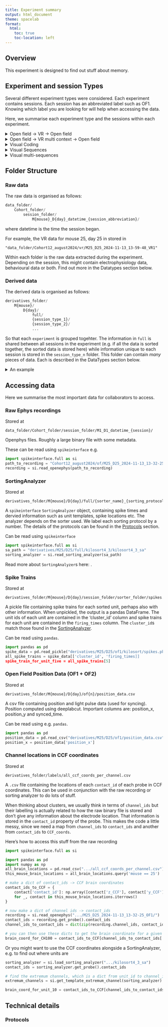 ```yaml
---
title: Experiment summary
output: html_document
theme: spacelab
format:
  html:
    toc: true
    toc-location: left
---
```


## Overview

This experiment is designed to find out stuff about memory. 

## Experiment and session Types

Several different experiment types were considered. Each experiment contains sessions. Each session has an abbreviated label such as OF1. Knowing which label you are looking for will help when accessing the data.

Here, we summarise each experiment type and the sessions within each experiment.

<details>
<summary>Open field -> VR -> Open field</summary>

**OF1**. The mouse explores the open field arena for 20 minutes.

**VR**. The mouse is transferred to a head fixed VR enviroment doing a memory task. Description of memory task. 

**OF2**. The mouse is returned to the open field arena for another 20 minutes of free exploration.
</details>

<details>
<summary>Open field -> VR multi context -> Open field</summary>
</details>

<details>
<summary>Visual Coding</summary>

</details>

<details>
<summary>Visual Sequences</summary>

</details>

<details>
<summary>Visual multi-sequences</summary>

</details>

## Folder Structure

### Raw data

The raw data is organised as follows:

``` python
data_folder/
    Cohort_folder/
        session_folder/
            M{mouse}_D{day}_datetime_{session_abbreviation}/
```

where datetime is the time the session began.

For example, the VR data for mouse 25, day 25 in stored in

```
"data_folder/Cohort12_august2024/vr/M25_D25_2024-11-13_13-59-48_VR1"
```

Within each folder is the raw data extracted during the experiment. Depending on the session, this might contain electrophysiology data, behavioural data or both. Find out more in the Datatypes section below.

### Derived data

The derived data is organised as follows:

``` python
derivatives_folder/
    M{mouse}/
        D{day}/
            full/
            {session_type_1}/
            {session_type_2}/
            ...
```

So that each `experiment` is grouped togehter. The information in `full` is shared between all sessions in the experiment (e.g. if all the data is sorted together, the sorted data is stored here) while information unique to each session is stored in the `session_type_n` folder. This folder can contain *many* pieces of data. Each is described in the DataTypes section below.

<details>
<summary>An example</summary>
On day 25, mouse 25 took part in the OF1->VR->OF2 experiment. Its derivatives folder looks like

```
M25/D25/
    full/
        kilosort4/
            kilosort4_report/
            kilosort4_sa/
        rec_samples.json
    of1/
        dlc/
        Figures/
        kilosort4/
            spikes.pkl
        position_data.csv
        theta_phase.pkl
    vr/
        Figures/
        kilosort4/
            spikes.pkl
        position_data.csv
        theta_phase.pkl
    of2/ 
        dlc/
        Figures/
        kilosort4/
            spikes.pkl
        position_data.csv
        theta_phase.pkl
```

And more! Each of the folders contain more data and outputs. Importantly, the data which depends on the sorting algorithm used are contained in a folder named for that algorithm. E.g. the spikes.pkl file contains the spike times generated by the kilosort4 algorithm so belong to this folder. The data contained here is described in detail in the Datatypes section below.

</details>

## Accessing data

Here we summarise the most important data for collaborators to access.

### Raw Ephys recordings

Stored at
```
data_folder/Cohort_folder/session_folder/M1_D1_datetime_{session}/
```

Openphys files. Roughly a large binary file with some metadata.

These can be read using `spikeinterface` e.g.

``` python
import spikeinterface.full as si
path_to_recording = "Cohort12_august2024/of/M25_D25_2024-11-13_13-32-25_OF1/"
recording = si.read_openephys(path_to_recording)
```

### SortingAnalyzer

Stored at
```
derivatives_folder/M{mouse}/D{day}/full/{sorter_name}_{sorting_protocol}/{sorter_name}_{sorting_protocol}_sa/
```

A `spikeinterface` `SortingAnalyzer` object, containing spike times and dervied information such as unit templates, spike locations etc. The analyzer depends on the sorter used. We label each sorting protocol by a number. The details of the protocols can be found in the [Protocols](#protocols) section.

Can be read using `spikeinterface`
``` python
import spikeinterface.full as si
sa_path = "derivatives/M25/D25/full/kilosort4_3/kilosort4_3_sa"
sorting_analyzer = si.read_sorting_analyzer(sa_path)
```

Read more about `SortingAnalyzer`s here: .

### Spike Trains

Stored at
```
derivatives_folder/M{mouse}/D{day}/session_folder/sorter_folder/spikes.pkl
```

A pickle file containing spike trains for each sorted unit, perhaps also with other information. When unpickled, the output is a pandas DataFrame. The unit ids of each unit are contained in the 'cluster_id' column and spike trains for each unit are contained in the `firing_times` column. The `cluster_id`s match those found in the [SortingAnalyzer](#SortingAnalyzer).

Can be read using `pandas`.

``` python
import pandas as pd
spike_data = pd.read_pickle("derivatives/M25/D25/of1/kilosort/spikes.pkl")
all_spike_trains = spike_data[['cluster_id', 'firing_times]]
spike_train_for_unit_five = all_spike_trains[5]
```



### Open Field Position Data (OF1 + OF2)

Stored at
```
derivatives_folder/M{mouse}/D{day}/of{n}/position_data.csv
```

A csv file containing position and light pulse data (used for syncing). Position computed using deeplabcut. Important columns are: position_x, position_y and synced_time.


Can be read using e.g. `pandas`.

``` python
import pandas as pd
position_data = pd.read_csv("derivatives/M25/D25/of1/position_data.csv")
position_x = position_data['position_x']
```

### Channel locations in CCF coordinates

Stored at
```
derivatives_folder/labels/all_ccf_coords_per_channel.csv
```

A `.csv` file containing the locations of each `contact_id` of each probe in CCF coordinates. This can be used in conjunction with the raw recording or sorting analyzer to do lots of stuff.

When thinking about clusters, we usually think in terms of `channel_ids` but their labelling is actually related to how the raw binary file is stored and don't give any information about the electrode location. That information is stored
in the `contact_id` property of the probe. This makes the code a little messy, since we need a map from `channel_ids` to `contact_ids` and another from `contact_ids` to `CCF_coords`.

Here's how to access this stuff from the raw recording

``` python
import spikeinterface.full as si

import pandas as pd
import numpy as np
all_brain_locations = pd.read_csv(".../all_ccf_coords_per_channel.csv")
this_mouse_brain_locations = all_brain_locations.query('mouse == 25')

# make a dict of contact_ids -> CCF brain coordinates
contact_ids_to_CCF = { 
    contact['contact_id']: np.array([contact['z_CCF'], contact['y_CCF'], contact['x_CCF']]) 
    for _, contact in this_mouse_brain_locations.iterrows()
}

# now make a dict of channel ids -> contact_ids
recording = si.read_openephys(".../M25_D25_2024-11-13_13-32-25_OF1/")
contact_ids = recording.get_probe().contact_ids
channel_ids_to_contact_ids = dict(zip(recording.channel_ids, contact_ids[recording.ids_to_indices()]))

# you can then use these dicts to get the brain coordinate for a given channel id
brain_coord_for_CH100 = contact_ids_to_CCF[channel_ids_to_contact_ids['CH100']]
```

Or you might want to use the CCF coordinates alongside a SortingAnalyzer, e.g. to find out where units are

``` python
sorting_analyzer = si.load_sorting_analyzer(".../kilosort4_3_sa")
contact_ids = sorting_analyzer.get_probe().contact_ids

# find the extremum channels, which is a dict from unit_id to channel_id
extremum_channels = si.get_template_extremum_channel(sorting_analyzer)

brain_coord_for_unit_10 = contact_ids_to_CCF[channel_ids_to_contact_ids[extremum_channels[10]]]
```

## Technical details

### Protocols


